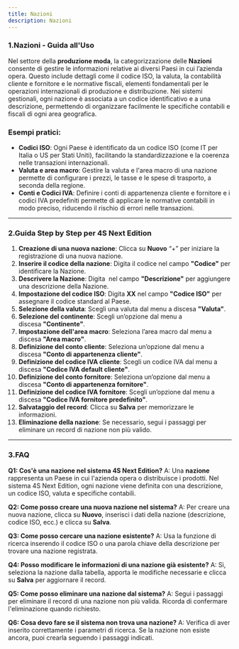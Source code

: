 ```yaml
---
title: Nazioni
description: Nazioni
---
```


### 1.Nazioni - Guida all'Uso

Nel settore della **produzione moda**, la categorizzazione delle **Nazioni** consente di gestire le informazioni relative ai diversi Paesi in cui l’azienda opera. Questo include dettagli come il codice ISO, la valuta, la contabilità cliente e fornitore e le normative fiscali, elementi fondamentali per le operazioni internazionali di produzione e distribuzione. Nei sistemi gestionali, ogni nazione è associata a un codice identificativo e a una descrizione, permettendo di organizzare facilmente le specifiche contabili e fiscali di ogni area geografica.

### Esempi pratici:

* **Codici ISO**: Ogni Paese è identificato da un codice ISO (come IT per Italia o US per Stati Uniti), facilitando la standardizzazione e la coerenza nelle transazioni internazionali.
* **Valuta e area macro**: Gestire la valuta e l'area macro di una nazione permette di configurare i prezzi, le tasse e le spese di trasporto, a seconda della regione.
* **Conti e Codici IVA**: Definire i conti di appartenenza cliente e fornitore e i codici IVA predefiniti permette di applicare le normative contabili in modo preciso, riducendo il rischio di errori nelle transazioni.

***

### 2.Guida Step by Step per **4S Next Edition**

1. **Creazione di una nuova nazione**: Clicca su **Nuovo** “+” per iniziare la registrazione di una nuova nazione.
2. **Inserire il codice della nazione**: Digita il codice nel campo **"Codice"** per identificare la Nazione.
3. **Descrivere la Nazione**: Digita  nel campo **"Descrizione"** per aggiungere una descrizione della Nazione.
4. **Impostazione del codice ISO**: Digita **XX** nel campo **"Codice ISO"** per assegnare il codice standard al Paese.
5. **Selezione della valuta**: Scegli una valuta dal menu a discesa **"Valuta"**.
6. **Selezione del continente**: Scegli un’opzione dal menu a discesa **"Continente"**.
7. **Impostazione dell'area macro**: Seleziona l’area macro dal menu a discesa **"Area macro"**.
8. **Definizione del conto cliente**: Seleziona un’opzione dal menu a discesa **"Conto di appartenenza cliente"**.
9. **Definizione del codice IVA cliente**: Scegli un codice IVA dal menu a discesa **"Codice IVA default cliente"**.
10. **Definizione del conto fornitore**: Seleziona un’opzione dal menu a discesa **"Conto di appartenenza fornitore"**.
11. **Definizione del codice IVA fornitore**: Scegli un’opzione dal menu a discesa **"Codice IVA fornitore predefinito"**.
12. **Salvataggio del record**: Clicca su **Salva** per memorizzare le informazioni.
13. **Eliminazione della nazione**: Se necessario, segui i passaggi per eliminare un record di nazione non più valido.

***

### 3.FAQ&#x20;

**Q1: Cos'è una nazione nel sistema 4S Next Edition?**
A: Una **nazione** rappresenta un Paese in cui l'azienda opera o distribuisce i prodotti. Nel sistema 4S Next Edition, ogni nazione viene definita con una descrizione, un codice ISO, valuta e specifiche contabili.

**Q2: Come posso creare una nuova nazione nel sistema?**
A: Per creare una nuova nazione, clicca su **Nuovo**, inserisci i dati della nazione (descrizione, codice ISO, ecc.) e clicca su **Salva**.

**Q3: Come posso cercare una nazione esistente?**
A: Usa la funzione di ricerca inserendo il codice ISO o una parola chiave della descrizione per trovare una nazione registrata.

**Q4: Posso modificare le informazioni di una nazione già esistente?**
A: Sì, seleziona la nazione dalla tabella, apporta le modifiche necessarie e clicca su **Salva** per aggiornare il record.

**Q5: Come posso eliminare una nazione dal sistema?**
A: Segui i passaggi per eliminare il record di una nazione non più valida. Ricorda di confermare l'eliminazione quando richiesto.

**Q6: Cosa devo fare se il sistema non trova una nazione?**
A: Verifica di aver inserito correttamente i parametri di ricerca. Se la nazione non esiste ancora, puoi crearla seguendo i passaggi indicati.